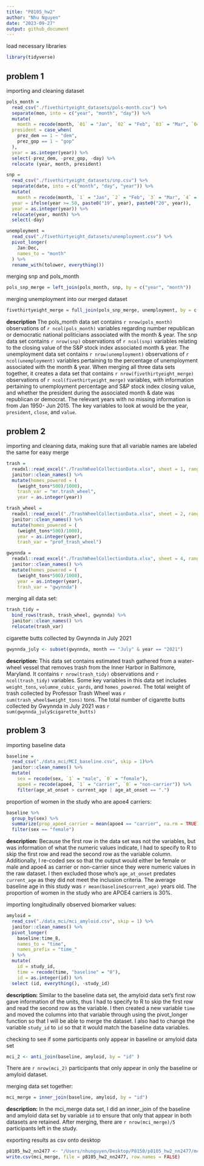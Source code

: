 ```yaml
---
title: "P8105_hw2"
author: "Nhu Nguyen"
date: "2023-09-27"
output: github_document
---
```

load necessary libraries
```r
library(tidyverse)
```
## problem 1

importing and cleaning dataset 

```r
pols_month = 
  read_csv("./fivethirtyeight_datasets/pols-month.csv") %>% 
  separate(mon, into = c("year", "month", "day")) %>% 
  mutate(
    month = recode(month, `01` = "Jan", `02` = "Feb", `03` = "Mar", `04` = "Apr", `05` = "May", `06` = "Jun", `07` = "Jul", `08` = "Aug", `09` = "Sep", `10` = "Oct", `11` = "Nov", `12` = "Dec"), 
  president = case_when(
    prez_dem == 1 ~ "dem",
    prez_gop == 1 ~ "gop"
  ),
  year = as.integer(year)) %>% 
  select(-prez_dem, -prez_gop, -day) %>% 
  relocate (year, month, president) 

snp = 
  read_csv("./fivethirtyeight_datasets/snp.csv") %>% 
  separate(date, into = c("month", "day", "year")) %>% 
  mutate(
    month = recode(month, `1` = "Jan", `2` = "Feb", `3` = "Mar", `4` = "Apr", `5` = "May", `6` = "Jun", `7` = "Jul", `8` = "Aug", `9` = "Sep", `10` = "Oct", `11` = "Nov", `12` = "Dec"),
  year = ifelse(year >= 50, paste0("19", year), paste0("20", year)),
  year = as.integer(year)) %>% 
  relocate(year, month) %>% 
  select(-day) 

unemployment = 
  read_csv("./fivethirtyeight_datasets/unemployment.csv") %>% 
  pivot_longer(
    Jan:Dec,
    names_to = "month"
  ) %>% 
  rename_with(tolower, everything()) 
```

merging snp and pols_month
```r
pols_snp_merge = left_join(pols_month, snp, by = c("year", "month"))
```

merging unemployment into our merged dataset
```r
fivethirtyeight_merge = full_join(pols_snp_merge, unemployment, by = c("year", "month"), copy = TRUE)
```

**description**
The pols_month data set contains `r nrow(pols_month)` observations of `r ncol(pols_month)` variables regarding number republican or democratic national politicians associated with the month & year. The snp data set contains `r nrow(snp)` observations of `r ncol(snp)` variables relating to the closing value of the S&P stock index associated month & year. The unemployment data set contains `r nrow(unemployment)` observations of `r ncol(unemployment)` variables pertaining to the percentage of unemployment associated with the month & year. When merging all three data sets together, it creates a data set that contains `r nrow(fivethirtyeight_merge)` observations of `r ncol(fivethirtyeight_merge)` variables, with information pertaining to unemployment percentage and S&P stock index closing value, and whether the president during the associated month & date was republican or democrat. The relevant years with no missing information is from Jan 1950- Jun 2015. The key variables to look at would be the year, `president`, `close`, and `value`.

## problem 2 ##

importing and cleaning data, making sure that all variable names are labeled the same for easy merge

```r
trash =  
  readxl::read_excel("./TrashWheelCollectionData.xlsx", sheet = 1, range = "A3:N586", col_names = c("dumpster", "month", "year", "date", "weight_tons", "volume (cubic yards)", "plastic_bottles", "polystyrene", "cigarette_butts", "glass_bottles", "plastic_bags", "wrappers", "sports", "homes_powered")) %>% 
  janitor::clean_names() %>% 
  mutate(homes_powered = (
    (weight_tons*500)/1000), 
    trash_var = "mr.trash_wheel", 
    year = as.integer(year)) 

trash_wheel =
  readxl::read_excel("./TrashWheelCollectionData.xlsx", sheet = 2, range = "A3:M108", col_names = c("dumpster", "month", "year", "date", "weight_tons", "volume (cubic yards)", "plastic_bottles", "polystyrene", "cigarette_butts", "glass_bottles", "plastic_bags", "wrappers", "homes_powered")) %>% 
  janitor::clean_names() %>% 
  mutate(homes_powered = (
    (weight_tons*500)/1000), 
    year = as.integer(year), 
    trash_var = "prof_trash_wheel") 

gwynnda =
  readxl::read_excel("./TrashWheelCollectionData.xlsx", sheet = 4, range = "A3:L157", col_names = c("dumpster", "month", "year", "date", "weight_tons", "volume (cubic yards)", "plastic_bottles", "polystyrene", "cigarette_butts",  "plastic_bags", "wrappers", "homes_powered")) %>% 
  janitor::clean_names() %>% 
  mutate(homes_powered = (
    (weight_tons*500)/1000), 
    year = as.integer(year), 
    trash_var = "gwynnda")
```

merging all data set: 

```r
trash_tidy = 
  bind_rows(trash, trash_wheel, gwynnda) %>% 
  janitor::clean_names() %>% 
  relocate(trash_var)
```

cigarette butts collected by Gwynnda in July 2021
```r
gwynnda_july <- subset(gwynnda, month == "July" & year == "2021")
```

**description:**
This data set contains estimated trash gathered from a water-wheel vessel that removes trash from the Inner Harbor in Baltimore, Maryland. It contains `r nrow(trash_tidy)` observations and `r ncol(trash_tidy)` variables. Some key variables in this data set includes `weight_tons`, `volumne_cubic_yards`, and `homes_powered`. The total weight of trash collected by Professor Trash Wheel was `r sum(trash_wheel$weight_tons)` tons. The total number of cigarette butts collected by Gwynnda in July 2021 was `r sum(gwynnda_july$cigarette_butts)`

## problem 3

importing baseline data

```r
baseline = 
  read_csv("./data_mci/MCI_baseline.csv", skip = 1)%>%
  janitor::clean_names() %>% 
  mutate(
    sex = recode(sex, `1` = "male", `0` = "female"),
    apoe4 = recode(apoe4, `1` = "carrier", `0` = "non-carrier")) %>% 
    filter(age_at_onset > current_age | age_at_onset == ".")
```

proportion of women in the study who are apoe4 carriers: 
```r
baseline %>% 
  group_by(sex) %>% 
  summarize(prop_apoe4_carrier = mean(apoe4 == "carrier", na.rm = TRUE)) %>% 
  filter(sex == "female")
```


**description:**
Because the first row in the data set was not the variables, but was information of what the numeric values indicate, I had to specify to R to skip the first row and read the second row as the variable column. Additionally, I re-coded sex so that the output would either be female or male and apoe4 as carrier or non-carrier since they were numeric values in the raw dataset. I then excluded those who's `age_at_onset` predates `current_age` as they did not meet the inclusion criteria. The average baseline age in this study was `r mean(baseline$current_age)` years old. The proportion of women in the study who are APOE4 carriers is 30%.

importing longitudinally observed biomarker values:
```r
amyloid = 
  read_csv("./data_mci/mci_amyloid.csv", skip = 1) %>% 
  janitor::clean_names() %>% 
  pivot_longer(
    baseline:time_8,
    names_to = "time",
    names_prefix = "time_"
  ) %>% 
  mutate(
    id = study_id, 
    time = recode(time, "baseline" = "0"),
    id = as.integer(id)) %>% 
  select (id, everything(), -study_id)
```
**description:**
Similar to the baseline data set, the amyloid data set's first row gave information of the units, thus I had to specify to R to skip the first row and read the second row as the variable. I then created a new variable `time` and moved the columns into that variable through using the pivot_longer function so that I will be able to merge the dataset. I also had to change the variable `study_id` to `id` so that it would match the baseline data variables. 

checking to see if some participants only appear in baseline or amyloid data set 
```r
mci_2 <- anti_join(baseline, amyloid, by = "id" )
```
There are `r nrow(mci_2)` participants that only appear in only the baseline or amyloid dataset. 

merging data set together:
```r
mci_merge = inner_join(baseline, amyloid, by = "id")
```

**description:**
In the mci_merge data set, I did an inner_join of the baseline and amyloid data set by variable `id` to ensure that only that appear in both datasets are retained. After merging, there are `r nrow(mci_merge)/5` participants left in the study. 

exporting results as csv onto desktop 
```r
p8105_hw2_nn2477 <- "/Users/nhunguyen/Desktop/P8150/p8105_hw2_nn2477/mci_merge.csv"
write.csv(mci_merge, file = p8105_hw2_nn2477, row.names = FALSE)
```

